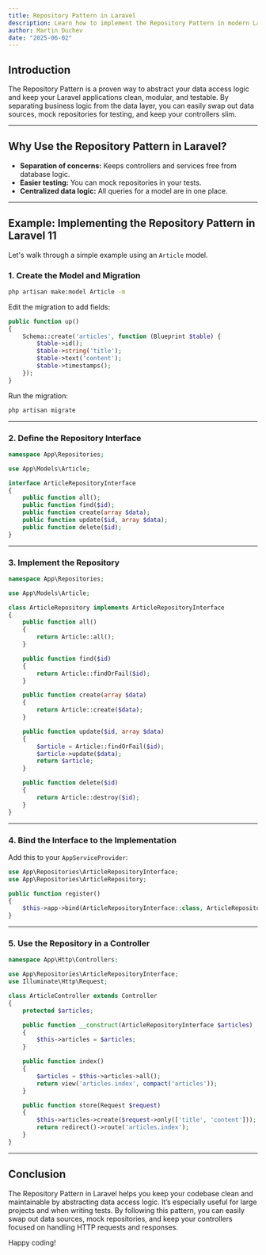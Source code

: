 ```yaml
---
title: Repository Pattern in Laravel
description: Learn how to implement the Repository Pattern in modern Laravel for clean, testable, and maintainable code.
author: Martin Duchev
date: "2025-06-02"
---
```


## Introduction

The Repository Pattern is a proven way to abstract your data access logic and keep your Laravel applications clean, modular, and testable. By separating business logic from the data layer, you can easily swap out data sources, mock repositories for testing, and keep your controllers slim.

---

## Why Use the Repository Pattern in Laravel?

- **Separation of concerns:** Keeps controllers and services free from database logic.
- **Easier testing:** You can mock repositories in your tests.
- **Centralized data logic:** All queries for a model are in one place.

---

## Example: Implementing the Repository Pattern in Laravel 11

Let's walk through a simple example using an `Article` model.

### 1. Create the Model and Migration

```bash
php artisan make:model Article -m
```

Edit the migration to add fields:

```php
public function up()
{
    Schema::create('articles', function (Blueprint $table) {
        $table->id();
        $table->string('title');
        $table->text('content');
        $table->timestamps();
    });
}
```

Run the migration:

```bash
php artisan migrate
```

---

### 2. Define the Repository Interface

```php
namespace App\Repositories;

use App\Models\Article;

interface ArticleRepositoryInterface
{
    public function all();
    public function find($id);
    public function create(array $data);
    public function update($id, array $data);
    public function delete($id);
}
```

---

### 3. Implement the Repository

```php
namespace App\Repositories;

use App\Models\Article;

class ArticleRepository implements ArticleRepositoryInterface
{
    public function all()
    {
        return Article::all();
    }

    public function find($id)
    {
        return Article::findOrFail($id);
    }

    public function create(array $data)
    {
        return Article::create($data);
    }

    public function update($id, array $data)
    {
        $article = Article::findOrFail($id);
        $article->update($data);
        return $article;
    }

    public function delete($id)
    {
        return Article::destroy($id);
    }
}
```

---

### 4. Bind the Interface to the Implementation

Add this to your `AppServiceProvider`:

```php
use App\Repositories\ArticleRepositoryInterface;
use App\Repositories\ArticleRepository;

public function register()
{
    $this->app->bind(ArticleRepositoryInterface::class, ArticleRepository::class);
}
```

---

### 5. Use the Repository in a Controller

```php
namespace App\Http\Controllers;

use App\Repositories\ArticleRepositoryInterface;
use Illuminate\Http\Request;

class ArticleController extends Controller
{
    protected $articles;

    public function __construct(ArticleRepositoryInterface $articles)
    {
        $this->articles = $articles;
    }

    public function index()
    {
        $articles = $this->articles->all();
        return view('articles.index', compact('articles'));
    }

    public function store(Request $request)
    {
        $this->articles->create($request->only(['title', 'content']));
        return redirect()->route('articles.index');
    }
}
```

---

## Conclusion

The Repository Pattern in Laravel helps you keep your codebase clean and maintainable by abstracting data access logic. It’s especially useful for large projects and when writing tests. By following this pattern, you can easily swap out data sources, mock repositories, and keep your controllers focused on handling HTTP requests and responses.

Happy coding!